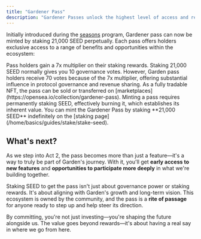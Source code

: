 ```yaml
---
title: "Gardener Pass"
description: "Gardener Passes unlock the highest level of access and recognition in the Garden community"
---
```


Initially introduced during the [seasons](https://garden.finance/blog/seasons-intro) program, Gardener pass can now be minted by staking 21,000 SEED perpetually. Each pass offers holders exclusive access to a range of benefits and opportunities within the ecosystem:

<CardGroup cols={1}>
  <Card title="Permanent staking multiplier" icon="chart-line">
    Pass holders gain a 7x multiplier on their staking rewards.
  </Card>
  <Card title="Enhanced governance power" icon="users-gear">
    Staking 21,000 SEED normally gives you 10 governance votes. However, Garden pass holders receive 70 votes because of the 7x multiplier, offering substantial influence in protocol governance and revenue sharing.
  </Card>
  <Card title="Tradeability" icon="arrows-rotate">
    As a fully tradable NFT, the pass can be sold or transferred on [marketplaces](https://opensea.io/collection/gardener-pass). Minting a pass requires permanently staking SEED, effectively burning it, which establishes its inherent value.
  </Card>
</CardGroup>

<Note>
You can mint the Gardener Pass by staking **21,000 SEED** indefinitely on the [staking page](/home/basics/guides/stake/stake-seed).
</Note>

## What's next?

As we step into Act 2, the pass becomes more than just a feature—it's a way to truly be part of Garden's journey. With it, you'll get **early access to new features** and **opportunities to participate more deeply** in what we're building together.

Staking SEED to get the pass isn't just about governance power or staking rewards. It's about aligning with Garden's growth and long-term vision. This ecosystem is owned by the community, and the pass is a **rite of passage** for anyone ready to step up and help steer its direction.

<Tip>
By committing, you're not just investing—you're shaping the future alongside us. The value goes beyond rewards—it's about having a real say in where we go from here.
</Tip>
